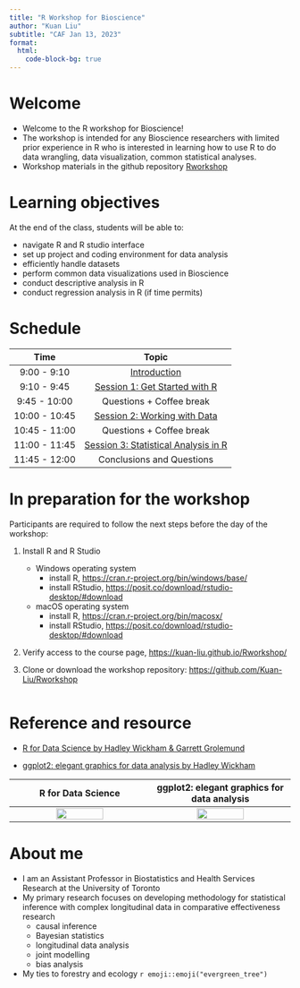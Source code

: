 ```yaml
---
title: "R Workshop for Bioscience"
author: "Kuan Liu"
subtitle: "CAF Jan 13, 2023"
format: 
  html: 
    code-block-bg: true
---
```


# Welcome

-   Welcome to the R workshop for Bioscience!
-   The workshop is intended for any Bioscience researchers with limited prior experience in R who is interested in learning how to use R to do data wrangling, data visualization, common statistical analyses.
-   Workshop materials in the github repository [Rworkshop](https://github.com/Kuan-Liu/Rworkshop)

# Learning objectives

At the end of the class, students will be able to:

-   navigate R and R studio interface
-   set up project and coding environment for data analysis
-   efficiently handle datasets
-   perform common data visualizations used in Bioscience
-   conduct descriptive analysis in R
-   conduct regression analysis in R (if time permits)

# Schedule

|     Time      |                        Topic                         |
|:-------------:|:----------------------------------------------------:|
|  9:00 - 9:10  |              [Introduction](index.qmd)               |
|  9:10 - 9:45  |    [Session 1: Get Started with R](session1.qmd)     |
| 9:45 - 10:00  |               Questions + Coffee break               |
| 10:00 - 10:45 |  [Session 2: Working with Data](session2.qmd)  |
| 10:45 - 11:00 |               Questions + Coffee break               |
| 11:00 - 11:45 | [Session 3: Statistical Analysis in R](session3.qmd) |
| 11:45 - 12:00 |              Conclusions and Questions               |

# In preparation for the workshop

Participants are required to follow the next steps before the day of the workshop:

1.  Install R and R Studio

    -   Windows operating system
        -   install R, <https://cran.r-project.org/bin/windows/base/>
        -   install RStudio, <https://posit.co/download/rstudio-desktop/#download>
    -   macOS operating system
        -   install R, <https://cran.r-project.org/bin/macosx/>
        -   install RStudio, <https://posit.co/download/rstudio-desktop/#download>

2.  Verify access to the course page, <https://kuan-liu.github.io/Rworkshop/>

3.  Clone or download the workshop repository: <https://github.com/Kuan-Liu/Rworkshop>

```r

```

# Reference and resource

-   [R for Data Science by Hadley Wickham & Garrett Grolemund](http://r4ds.hadley.nz/)

-   [ggplot2: elegant graphics for data analysis by Hadley Wickham](https://ggplot2-book.org/index.html)


R for Data Science             |  ggplot2: elegant graphics for data analysis
:-------------------------:|:-------------------------:
![](https://d33wubrfki0l68.cloudfront.net/b88ef926a004b0fce72b2526b0b5c4413666a4cb/24a30/cover.png){width=60%}  |  ![](https://ggplot2-book.org/cover.jpg){width=60%}


# About me

-   I am an Assistant Professor in Biostatistics and Health Services Research at the University of Toronto
-   My primary research focuses on developing methodology for statistical inference with complex longitudinal data in comparative effectiveness research
    -   causal inference
    -   Bayesian statistics
    -   longitudinal data analysis
    -   joint modelling
    -   bias analysis
-   My ties to forestry and ecology `r emoji::emoji("evergreen_tree")`
